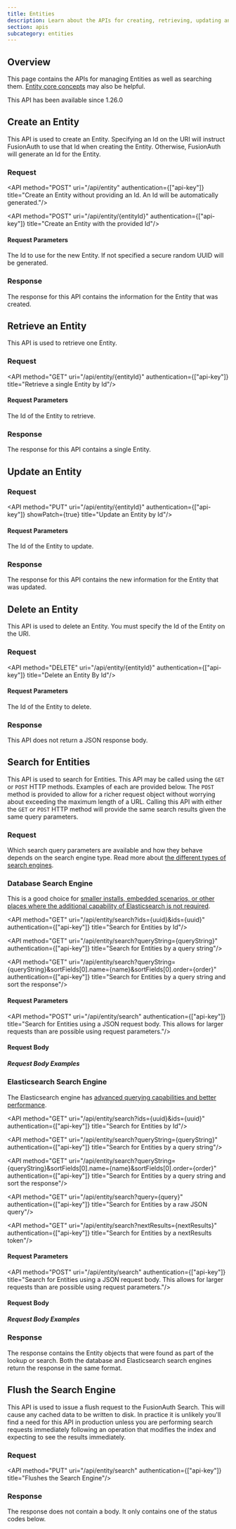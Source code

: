 ```yaml
---
title: Entities
description: Learn about the APIs for creating, retrieving, updating and deleting entities, as well as searching them.
section: apis
subcategory: entities
---
```


<PremiumEditionBlurb />

## Overview

This page contains the APIs for managing Entities as well as searching them. [Entity core concepts](/docs/get-started/core-concepts/entity-management) may also be helpful.

<Aside type="version">
This API has been available since 1.26.0
</Aside>


## Create an Entity

This API is used to create an Entity. Specifying an Id on the URI will instruct FusionAuth to use that Id when creating the Entity. Otherwise, FusionAuth will generate an Id for the Entity.

### Request

<API method="POST" uri="/api/entity" authentication={["api-key"]} title="Create an Entity without providing an Id. An Id will be automatically generated."/>

<XFusionauthTenantIdHeaderCreateOperation />

<API method="POST" uri="/api/entity/{entityId}" authentication={["api-key"]} title="Create an Entity with the provided Id"/>

#### Request Parameters

<APIBlock>
  <APIField name="entityId" type="UUID" optional defaults="secure random UUID">
    The Id to use for the new Entity. If not specified a secure random UUID will be generated.
  </APIField>
</APIBlock>

<EntityRequestBody />

<XFusionauthTenantIdHeaderCreateOperation />

### Response

The response for this API contains the information for the Entity that was created.

<StandardPostResponseCodes />

<EntityResponseBody />


## Retrieve an Entity

This API is used to retrieve one Entity.

### Request

<API method="GET" uri="/api/entity/{entityId}" authentication={["api-key"]} title="Retrieve a single Entity by Id"/>

#### Request Parameters

<APIBlock>
  <APIField name="entityId" type="UUID" required>
    The Id of the Entity to retrieve.
  </APIField>
</APIBlock>

<XFusionauthTenantIdHeaderScopedOperation />

### Response

The response for this API contains a single Entity.

<StandardGetResponseCodes no_errors />

<EntityResponseBody />

## Update an Entity

<GenericUpdateExplanationFragment capitalized_object_name="Entity" />

### Request

<API method="PUT" uri="/api/entity/{entityId}" authentication={["api-key"]} showPatch={true} title="Update an Entity by Id"/>

#### Request Parameters

<APIBlock>
  <APIField name="entityId" type="UUID" required>
    The Id of the Entity to update.
  </APIField>
</APIBlock>

<XFusionauthTenantIdHeaderScopedOperation />

<EntityRequestBody />

### Response

The response for this API contains the new information for the Entity that was updated.

<StandardPutResponseCodes />

<EntityResponseBody />


## Delete an Entity

This API is used to delete an Entity. You must specify the Id of the Entity on the URI.

### Request

<API method="DELETE" uri="/api/entity/{entityId}" authentication={["api-key"]} title="Delete an Entity By Id"/>

#### Request Parameters

<APIBlock>
  <APIField name="entityId" type="UUID" required>
    The Id of the Entity to delete.
  </APIField>
</APIBlock>

<XFusionauthTenantIdRequired />

### Response

This API does not return a JSON response body.

<StandardDeleteResponseCodes />

## Search for Entities

This API is used to search for Entities. This API may be called using the `GET` or `POST` HTTP methods. Examples of each are provided below. The `POST` method is provided to allow for a richer request object without worrying about exceeding the maximum length of a URL. Calling this API with either the `GET` or `POST` HTTP method will provide the same search results given the same query parameters.

### Request

Which search query parameters are available and how they behave depends on the search engine type. Read more about [the different types of search engines](/docs/lifecycle/manage-users/search/search).

### Database Search Engine

This is a good choice for [smaller installs, embedded scenarios, or other places where the additional capability of Elasticsearch is not required](/docs/lifecycle/manage-users/search/search).

<API method="GET" uri="/api/entity/search?ids={uuid}&ids={uuid}" authentication={["api-key"]} title="Search for Entities by Id"/>

<API method="GET" uri="/api/entity/search?queryString={queryString}" authentication={["api-key"]} title="Search for Entities by a query string"/>

<API method="GET" uri="/api/entity/search?queryString={queryString}&sortFields[0].name={name}&sortFields[0].order={order}" authentication={["api-key"]} title="Search for Entities by a query string and sort the response"/>

#### Request Parameters

<EntitySearchRequestParameters query_string_request database_search_engine_type parameter_prefix="" />

<XFusionauthTenantIdHeaderScopedOperation />

<API method="POST" uri="/api/entity/search" authentication={["api-key"]} title="Search for Entities using a JSON request body. This allows for larger requests than are possible using request parameters."/>

<XFusionauthTenantIdHeaderScopedOperation />

#### Request Body

<EntitySearchRequestParameters query_string_request="nottrue" database_search_engine_type parameter_prefix="search." />

##### Request Body Examples

<EntitySearchRequestBodyDatabaseExamples />

### Elasticsearch Search Engine

The Elasticsearch engine has [advanced querying capabilities and better performance](/docs/lifecycle/manage-users/search/search).

<API method="GET" uri="/api/entity/search?ids={uuid}&ids={uuid}" authentication={["api-key"]} title="Search for Entities by Id"/>

<API method="GET" uri="/api/entity/search?queryString={queryString}" authentication={["api-key"]} title="Search for Entities by a query string"/>

<API method="GET" uri="/api/entity/search?queryString={queryString}&sortFields[0].name={name}&sortFields[0].order={order}" authentication={["api-key"]} title="Search for Entities by a query string and sort the response"/>

<API method="GET" uri="/api/entity/search?query={query}" authentication={["api-key"]} title="Search for Entities by a raw JSON query"/>

<API method="GET" uri="/api/entity/search?nextResults={nextResults}" authentication={["api-key"]} title="Search for Entities by a nextResults token"/>

#### Request Parameters

<EntitySearchRequestParameters query_string_request elasticsearch_search_engine_type parameter_prefix="" />

<XFusionauthTenantIdHeaderScopedOperation />

<API method="POST" uri="/api/entity/search" authentication={["api-key"]} title="Search for Entities using a JSON request body. This allows for larger requests than are possible using request parameters."/>

<XFusionauthTenantIdHeaderScopedOperation />

#### Request Body

<EntitySearchRequestParameters query_string_request="nottrue" elasticsearch_search_engine_type parameter_prefix="search." />

##### Request Body Examples

<EntitySearchRequestBodyElasticsearchExamples />

### Response

The response contains the Entity objects that were found as part of the lookup or search. Both the database and Elasticsearch search engines return the response in the same format.

<StandardGetResponseCodes />

<EntitiesResponseBody search_result />


## Flush the Search Engine

This API is used to issue a flush request to the FusionAuth Search. This will cause any cached data to be written to disk. In practice it is unlikely
 you'll find a need for this API in production unless you are performing search requests immediately following an operation that modifies the index and
  expecting to see the results immediately.

### Request

<API method="PUT" uri="/api/entity/search" authentication={["api-key"]} title="Flushes the Search Engine"/>

### Response

The response does not contain a body. It only contains one of the status codes below.

<StandardPostResponseCodes />
